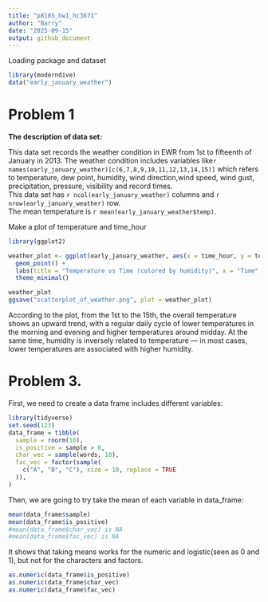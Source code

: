 ```yaml
---
title: "p8105_hw1_hc3671"
author: "Barry"
date: "2025-09-15"
output: github_document
---
```


Loading package and dataset

```r
library(moderndive)
data("early_january_weather")
```

# Problem 1

**The description of data set:**

This data set records the weather condition in EWR from 1st to fifteenth of January in 2013. The weather condition includes variables like`r names(early_january_weather)[c(6,7,8,9,10,11,12,13,14,15)]` which refers to temperature, dew point, humidity, wind direction,wind speed, wind gust, precipitation, pressure, visibility and record times.\
This data set has `r ncol(early_january_weather)` columns and `r nrow(early_january_weather)` row.    
The mean temperature is `r mean(early_january_weather$temp)`.

Make a plot of temperature and time_hour

```r
library(ggplot2)

weather_plot <- ggplot(early_january_weather, aes(x = time_hour, y = temp, color = humid)) +
  geom_point() +
  labs(title = "Temperature vs Time (colored by humidity)", x = "Time", y = "Temperature (F)") +
  theme_minimal()

weather_plot
ggsave("scatterplot_of_weather.png", plot = weather_plot)
```

According to the plot, from the 1st to the 15th, the overall temperature shows an upward trend, with a regular daily cycle of lower temperatures in the morning and evening and higher temperatures around midday. At the same time, humidity is inversely related to temperature — in most cases, lower temperatures are associated with higher humidity.

# Problem 3.

First, we need to create a data frame includes different variables:

```r
library(tidyverse)
set.seed(123)
data_frame = tibble(
  sample = rnorm(10),
  is_positive = sample > 0,
  char_vec = sample(words, 10),
  fac_vec = factor(sample(
    c("A", "B", "C"), size = 10, replace = TRUE
  )),
)
```

Then, we are going to try take the mean of each variable in data_frame:

```r
mean(data_frame$sample)
mean(data_frame$is_positive)
#mean(data_frame$char_vec) is NA
#mean(data_frame$fac_vec) is NA
```

It shows that taking means works for the numeric and logistic(seen as 0 and 1), but not for the characters and factors.

```r
as.numeric(data_frame$is_positive)
as.numeric(data_frame$char_vec)
as.numeric(data_frame$fac_vec)
```

